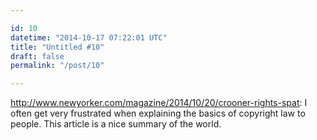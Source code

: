 ```yaml
---

id: 10
datetime: "2014-10-17 07:22:01 UTC"
title: "Untitled #10"
draft: false
permalink: "/post/10"

---
```


http://www.newyorker.com/magazine/2014/10/20/crooner-rights-spat: I often get very frustrated when explaining the basics of copyright law to people. This article is a nice summary of the world.

